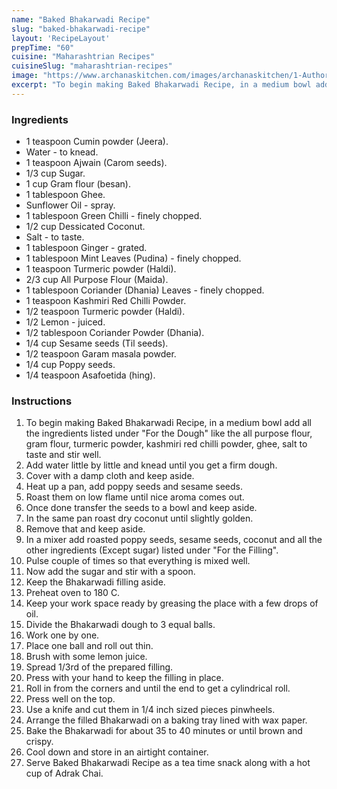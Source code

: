 ---
name: "Baked Bhakarwadi Recipe"
slug: "baked-bhakarwadi-recipe"
layout: 'RecipeLayout'
prepTime: "60"
cuisine: "Maharashtrian Recipes"
cuisineSlug: "maharashtrian-recipes"
image: "https://www.archanaskitchen.com/images/archanaskitchen/1-Author/Divya_Shivaraman_/Baked_Bhakarwadi_Recipe.jpg"
excerpt: "To begin making Baked Bhakarwadi Recipe, in a medium bowl add all the ingredients listed under For the Dough like the all purpose flour, gram flour, turmeric powder, kashmiri red chilli powder, ghee, salt to taste and stir well"
---

### Ingredients

- 1 teaspoon Cumin powder (Jeera).
- Water - to knead.
- 1 teaspoon Ajwain (Carom seeds).
- 1/3 cup Sugar.
- 1 cup Gram flour (besan).
- 1 tablespoon Ghee.
- Sunflower Oil - spray.
- 1 tablespoon Green Chilli - finely chopped.
- 1/2 cup Dessicated Coconut.
- Salt - to taste.
- 1 tablespoon Ginger - grated.
- 1 tablespoon Mint Leaves (Pudina) - finely chopped.
- 1 teaspoon Turmeric powder (Haldi).
- 2/3 cup All Purpose Flour (Maida).
- 1 tablespoon Coriander (Dhania) Leaves - finely chopped.
- 1 teaspoon Kashmiri Red Chilli Powder.
- 1/2 teaspoon Turmeric powder (Haldi).
- 1/2 Lemon - juiced.
- 1/2 tablespoon Coriander Powder (Dhania).
- 1/4 cup Sesame seeds (Til seeds).
- 1/2 teaspoon Garam masala powder.
- 1/4 cup Poppy seeds.
- 1/4 teaspoon Asafoetida (hing).

### Instructions

1. To begin making Baked Bhakarwadi Recipe, in a medium bowl add all the ingredients listed under "For the Dough" like the all purpose flour, gram flour, turmeric powder, kashmiri red chilli powder, ghee, salt to taste and stir well.
1. Add water little by little and knead until you get a firm dough.
1. Cover with a damp cloth and keep aside.
1. Heat up a pan, add poppy seeds and sesame seeds.
1. Roast them on low flame until nice aroma comes out.
1. Once done transfer the seeds to a bowl and keep aside.
1. In the same pan roast dry coconut until slightly golden.
1. Remove that and keep aside.
1. In a mixer add roasted poppy seeds, sesame seeds, coconut and all the other ingredients (Except sugar) listed under "For the Filling".
1. Pulse couple of times so that everything is mixed well.
1. Now add the sugar and stir with a spoon.
1. Keep the Bhakarwadi filling aside.
1. Preheat oven to 180 C.
1. Keep your work space ready by greasing the place with a few drops of oil.
1. Divide the Bhakarwadi dough to 3 equal balls.
1. Work one by one.
1. Place one ball and roll out thin.
1. Brush with some lemon juice.
1. Spread 1/3rd of the prepared filling.
1. Press with your hand to keep the filling in place.
1. Roll in from the corners and until the end to get a cylindrical roll.
1. Press well on the top.
1. Use a knife and cut them in 1/4 inch sized pieces pinwheels.
1. Arrange the filled Bhakarwadi on a baking tray lined with wax paper.
1. Bake the Bhakarwadi for about 35 to 40 minutes or until brown and crispy.
1. Cool down and store in an airtight container.
1. Serve Baked Bhakarwadi Recipe as a tea time snack along with a hot cup of Adrak Chai.

